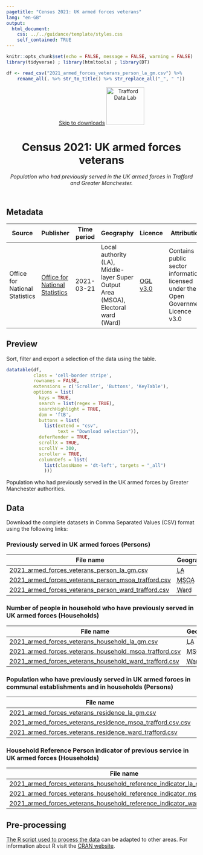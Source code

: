 ```yaml
---
pagetitle: "Census 2021: UK armed forces veterans"
lang: "en-GB"
output:
  html_document:
    css: ../../guidance/template/styles.css
    self_contained: TRUE
---
```


```r
knitr::opts_chunk$set(echo = FALSE, message = FALSE, warning = FALSE)
library(tidyverse) ; library(htmltools) ; library(DT) 

df <- read_csv("2021_armed_forces_veterans_person_la_gm.csv") %>%
    rename_all(. %>% str_to_title() %>% str_replace_all("_", " "))
```
<header>
<span id="a11yNav"><a href="#downloads" class="themeBlockDark">Skip to downloads</a></span>
<a href="https://www.trafforddatalab.io/data.html"><img src="https://www.trafforddatalab.io/assets/logo/trafforddatalab_logo.svg" alt="Trafford Data Lab" aria-label="Return to Trafford Data Lab data page" width="100" class="traffordDataLabLogo"/></a>

<h1>Census 2021: UK armed forces veterans</h1>
*Population who had previously served in the UK armed forces in Trafford and Greater Manchester.*

</header>

<main>
<h2>Metadata</h2>

<table id="metadata" class="table table-condensed">
  <thead>
    <tr class="header">
      <th>Source</th>
      <th>Publisher</th>
      <th>Time period</th>
      <th>Geography</th>
      <th>Licence</th>
      <th>Attribution</th>
      <th>Last updated</th>
    </tr>
  </thead>
  <tr>
    <td>Office for National Statistics</td>
    <td><a href="https://www.ons.gov.uk/census" target="_blank">Office for National Statistics</a></td>
    <td><time datetime="2021-03-21">2021-03-21</time></td>
    <td>Local authority (<abbr>LA<abbr>), Middle-layer Super Output Area (<abbr>MSOA</abbr>), Electoral ward (<abbr>Ward</abbr>)</td>
    <td><a href="http://www.nationalarchives.gov.uk/doc/open-government-licence/version/3/" target="_blank">OGL v3.0</a></td>
    <td>Contains public sector information licensed under the Open Government Licence v3.0</td>
    <td><time datetime="2023-02-01">2023-02-01</time></td>
  </tr>
</table>

<h2>Preview</h2>
Sort, filter and export a selection of the data using the table.

```r
datatable(df, 
          class = 'cell-border stripe',
          rownames = FALSE, 
          extensions = c('Scroller', 'Buttons', 'KeyTable'),
          options = list(
            keys = TRUE,
            search = list(regex = TRUE),
            searchHighlight = TRUE,
            dom = 'ftB',
            buttons = list(
              list(extend = "csv", 
                   text = "Download selection")),
            deferRender = TRUE,
            scrollX = TRUE,
            scrollY = 300,
            scroller = TRUE,
            columnDefs = list(
              list(className = 'dt-left', targets = "_all")
              )))
```
<div id="tableFooterTitle">Population who had previously served in the UK armed forces by Greater Manchester authorities.</div>

<h2>Data</h2>
<span id ="downloads">Download the complete datasets in Comma Separated Values (<abbr>CSV</abbr>) format using the following links:</span>

<h3>Previously served in UK armed forces (Persons)</h3>
|File name |Geography |
|---|---|
|[2021_armed_forces_veterans_person_la_gm.csv](2021_armed_forces_veterans_person_la_gm.csv) |<abbr title="Local Authority">LA</abbr> |
|[2021_armed_forces_veterans_person_msoa_trafford.csv](2021_armed_forces_veterans_person_msoa_trafford.csv) |<abbr title="Middle-layer Super Output Area">MSOA</abbr> |
|[2021_armed_forces_veterans_person_ward_trafford.csv](2021_armed_forces_veterans_person_ward_trafford.csv) |<abbr title="Electoral ward">Ward</abbr> |

<h3>Number of people in household who have previously served in UK armed forces (Households)</h3>
|File name |Geography |
|---|---|
|[2021_armed_forces_veterans_household_la_gm.csv](2021_armed_forces_veterans_household_la_gm.csv) |<abbr title="Local Authority">LA</abbr> |
|[2021_armed_forces_veterans_household_msoa_trafford.csv](2021_armed_forces_veterans_household_msoa_trafford.csv) |<abbr title="Middle-layer Super Output Area">MSOA</abbr> |
|[2021_armed_forces_veterans_household_ward_trafford.csv](2021_armed_forces_veterans_household_ward_trafford.csv) |<abbr title="Electoral ward">Ward</abbr> |

<h3>Population who have previously served in UK armed forces in communal establishments and in households (Persons)</h3>
|File name |Geography |
|---|---|
|[2021_armed_forces_veterans_residence_la_gm.csv](2021_armed_forces_veterans_residence_la_gm.csv) |<abbr title="Local Authority">LA</abbr> |
|[2021_armed_forces_veterans_residence_msoa_trafford.csv.csv](2021_armed_forces_veterans_residence_msoa_trafford.csv.csv) |<abbr title="Middle-layer Super Output Area">MSOA</abbr> |
|[2021_armed_forces_veterans_residence_ward_trafford.csv](2021_armed_forces_veterans_residence_ward_trafford.csv) |<abbr title="Electoral ward">Ward</abbr> |

<h3>Household Reference Person indicator of previous service in UK armed forces (Households)</h3>
|File name |Geography |
|---|---|
|[2021_armed_forces_veterans_household_reference_indicator_la_gm.csv](2021_armed_forces_veterans_household_reference_indicator_la_gm.csv) |<abbr title="Local Authority">LA</abbr> |
|[2021_armed_forces_veterans_household_reference_indicator_msoa_trafford.csv](2021_armed_forces_veterans_household_reference_indicator_msoa_trafford.csv) |<abbr title="Middle-layer Super Output Area">MSOA</abbr> |
|[2021_armed_forces_veterans_household_reference_indicator_ward_trafford.csv](2021_armed_forces_veterans_household_reference_indicator_ward_trafford.csv) |<abbr title="Electoral ward">Ward</abbr> |

<h2>Pre-processing</h2>
[The R script used to process the data](pre-processing.R) can be adapted to other areas. For information about R visit the <a href="https://cran.r-project.org" target="_blank">CRAN website</a>.

</main>

<script>
  // Fixes to dynamic elements created by DataTables to improve accessibility
  var removeElFn = setInterval(removeElement, 1000);
  
  function removeElement() {
    try {
      var el = document.getElementsByClassName("dataTables_scrollBody")[0].childNodes[0];
      el.removeChild(el.childNodes[0]); // Remove unwanted hidden text element from table - causing accessibility alert as it has no label
      
      el.parentNode.setAttribute('tabindex', '0');  // add attribute allowing keyboard users to access scrollable area
      
      clearInterval(removeElFn);  // cancel any further calls to this function as we have completed all actions
    }
    catch(e) {
      // form element 'el' doesn't exist yet so setInterval will call the function again until it does
    }
  }
</script>